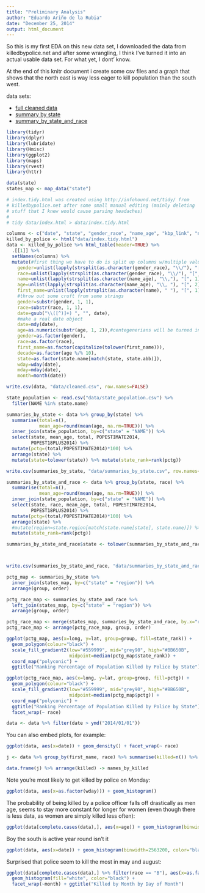 ```yaml
---
title: "Preliminary Analysis"
author: "Eduardo Ariño de la Rubia"
date: "December 25, 2014"
output: html_document
---
```


So this is my first EDA on this new data set, I downloaded the data from
killedbypolice.net and after some wrangling, I think I've turned it into 
an actual usable data set. For what yet, I dont' know.

At the end of this knitr document i create some csv files and a graph that
shows that the north east is way less eager to kill population than the south
west.

data sets:

* [full cleaned data](data/cleaned.csv)
* [summary by state](data/summaries_by_state.csv)
* [summary_by_state_and_race](data/summaries_by_state_and_race.csv)

```r
library(tidyr)
library(dplyr)
library(lubridate)
library(Hmisc)
library(ggplot2)
library(maps)
library(rvest)
library(httr)

data(state)
states_map <- map_data("state")
```


```r
# index.tidy.html was created using http://infohound.net/tidy/ from
# killedbypolice.net after some small manual editing (mainly deleting
# stuff that I knew would cause parsing headaches)
#
# tidy data/index.html > data/index.tidy.html

columns <- c("date", "state", "gender_race", "name_age", "kbp_link", "news_link")
killed_by_police <- html("data/index.tidy.html")
data <- killed_by_police %>% html_table(header=TRUE) %>% 
  .[[1]] %>%
  setNames(columns) %>%
  mutate(#first thing we have to do is split up columns w/multiple values
    gender=unlist(lapply(strsplit(as.character(gender_race), "\\/"), "[", 1)), 
    race=unlist(lapply(strsplit(as.character(gender_race), "\\/"), "[", 2)),
    name=unlist(lapply(strsplit(as.character(name_age), "\\,"), "[", 1)),
    age=unlist(lapply(strsplit(as.character(name_age), "\\, "), "[", 2)),
    first_name=unlist(lapply(strsplit(as.character(name), " "), "[", 1)),
    #throw out some cruft from some strings
    gender=substr(gender, 1, 1),
    race=substr(race, 1, 1),
    date=gsub("\\([^)]+) ", "", date),
    #make a real date object
    date=mdy(date),
    age=as.numeric(substr(age, 1, 2)),#centegenerians will be turned into teens
    gender=as.factor(gender),
    race=as.factor(race),
    first_name=as.factor(capitalize(tolower(first_name))),
    decade=as.factor(age %/% 10),
    state=as.factor(state.name[match(state, state.abb)]),
    wday=wday(date),
    mday=mday(date),
    month=month(date))

write.csv(data, "data/cleaned.csv", row.names=FALSE)

state_population <- read.csv("data/state_population.csv") %>%
  filter(NAME %in% state.name)

summaries_by_state <- data %>% group_by(state) %>% 
  summarise(total=n(), 
            mean_age=round(mean(age, na.rm=TRUE))) %>% 
  inner_join(state_population, by=c("state" = "NAME")) %>% 
  select(state, mean_age, total, POPESTIMATE2014, 
         POPEST18PLUS2014) %>% 
  mutate(pctg=(total/POPESTIMATE2014)*100) %>% 
  arrange(state) %>%
  mutate(state=tolower(state)) %>% mutate(state_rank=rank(pctg))

write.csv(summaries_by_state, "data/summaries_by_state.csv", row.names=FALSE)

summaries_by_state_and_race <- data %>% group_by(state, race) %>% 
  summarise(total=n(), 
            mean_age=round(mean(age, na.rm=TRUE))) %>% 
  inner_join(state_population, by=c("state" = "NAME")) %>% 
  select(state, race, mean_age, total, POPESTIMATE2014, 
         POPEST18PLUS2014) %>% 
  mutate(pctg=(total/POPESTIMATE2014)*100) %>% 
  arrange(state) %>%
  #mutate(region=state.region[match(state.name[state], state.name)]) %>%
  mutate(state_rank=rank(pctg)) 

summaries_by_state_and_race$state <- tolower(summaries_by_state_and_race$state)



write.csv(summaries_by_state_and_race, "data/summaries_by_state_and_race.csv", row.names=FALSE)

pctg_map <- summaries_by_state %>% 
  inner_join(states_map, by=c("state" = "region")) %>% 
  arrange(group, order)

pctg_race_map <- summaries_by_state_and_race %>%
  left_join(states_map, by=c("state" = "region")) %>%
  arrange(group, order)

pctg_race_map <- merge(states_map, summaries_by_state_and_race, by.x="region", by.y="state")
pctg_race_map <- arrange(pctg_race_map, group, order)

ggplot(pctg_map, aes(x=long, y=lat, group=group, fill=state_rank)) +
  geom_polygon(colour="black") + 
  scale_fill_gradient2(low="#559999", mid="grey90", high="#BB650B", 
                       midpoint=median(pctg_map$state_rank)) + 
  coord_map("polyconic") + 
  ggtitle("Ranking Percentage of Population Killed by Police by State")

ggplot(pctg_race_map, aes(x=long, y=lat, group=group, fill=pctg)) +
  geom_polygon(colour="black") + 
  scale_fill_gradient2(low="#559999", mid="grey90", high="#BB650B", 
                       midpoint=median(pctg_map$pctg)) + 
  coord_map("polyconic") + 
  ggtitle("Ranking Percentage of Population Killed by Police by State") +
  facet_wrap(~ race)

data <- data %>% filter(date > ymd("2014/01/01"))
```

You can also embed plots, for example:

```r
ggplot(data, aes(x=date)) + geom_density() + facet_wrap(~ race)

j <- data %>% group_by(first_name, race) %>% summarise(killed=n()) %>% arrange(killed)

data.frame(j) %>% arrange(killed) -> names_by_killed
```

Note you're most likely to get killed by police on Monday:

```r
ggplot(data, aes(x=as.factor(wday))) + geom_histogram()
```

The probability of being killed by a police officer falls off drastically
as men age, seems to stay more constant for longer for women (even though there
is less data, as women are simply killed less often):

```r
ggplot(data[complete.cases(data),], aes(x=age)) + geom_histogram(binwidth=10) + facet_wrap(~ gender, scales="free") + ggtitle("Violence by Police by Gender")

```

Boy the south is active year round isn't it

```r

ggplot(data, aes(x=date)) + geom_histogram(binwidth=2563200, color="black", fill="white") + facet_wrap(~ region) + ggtitle("Deaths by Police Across Time by Region") + theme(axis.text.x = element_text(angle = 90, hjust = 1))

```

Surprised that police seem to kill the most in may and august:

```r
ggplot(data[complete.cases(data),] %>% filter(race == "B"), aes(x=as.factor(mday))) + 
  geom_histogram(fill="white", color="black") + 
  facet_wrap(~month) + ggtitle("Killed by Month by Day of Month")
```
